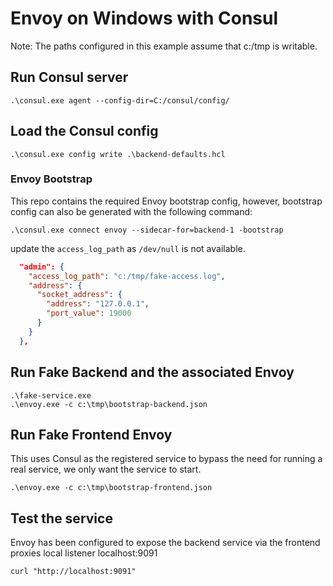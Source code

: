 # Envoy on Windows with Consul

Note: The paths configured in this example assume that c:/tmp is writable.



## Run Consul server

```
.\consul.exe agent --config-dir=C:/consul/config/
```

## Load the Consul config

```
.\consul.exe config write .\backend-defaults.hcl
```

### Envoy Bootstrap
This repo contains the required Envoy bootstrap config, however,
bootstrap config can also be generated with the following command:

```
.\consul.exe connect envoy --sidecar-for=backend-1 -bootstrap
```

update the `access_log_path` as `/dev/null` is not available.

```json
  "admin": {
    "access_log_path": "c:/tmp/fake-access.log",
    "address": {
      "socket_address": {
        "address": "127.0.0.1",
        "port_value": 19000
      }
    }
  },
```

## Run Fake Backend and the associated Envoy
```
.\fake-service.exe
.\envoy.exe -c c:\tmp\bootstrap-backend.json
```

## Run Fake Frontend Envoy
This uses Consul as the registered service to 
bypass the need for running a real service, we only
want the service to start.

```
.\envoy.exe -c c:\tmp\bootstrap-frontend.json
```

## Test the service
Envoy has been configured to expose the backend service via
the frontend proxies local listener localhost:9091

```
curl "http://localhost:9091"
```